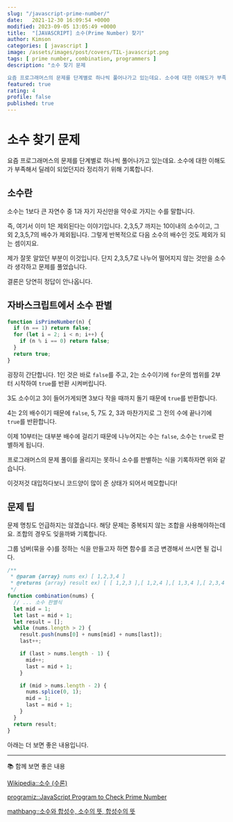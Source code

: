 ```yaml
---
slug: "/javascript-prime-number/"
date:   2021-12-30 16:09:54 +0000
modified: 2023-09-05 13:05:49 +0000
title:  "[JAVASCRIPT] 소수(Prime Number) 찾기"
author: Kimson
categories: [ javascript ]
image: /assets/images/post/covers/TIL-javascript.png
tags: [ prime number, combination, programmers ]
description: "소수 찾기 문제

요즘 프로그래머스의 문제를 단계별로 하나씩 풀어나가고 있는데요. 소수에 대한 이해도가 부족해서 딜레이 되었던지라 정리하기 위해 기록합니다."
featured: true
rating: 4
profile: false
published: true
---
```


# 소수 찾기 문제

요즘 프로그래머스의 문제를 단계별로 하나씩 풀어나가고 있는데요. 소수에 대한 이해도가 부족해서 딜레이 되었던지라 정리하기 위해 기록합니다.

## 소수란

소수는 1보다 큰 자연수 중 1과 자기 자신만을 약수로 가지는 수를 말합니다.

즉, 여기서 이미 1은 제외된다는 이야기입니다. 2,3,5,7 까지는 10이내의 소수이고, 그 외 2,3,5,7의 배수가 제외됩니다. 그렇게 반복적으로 다음 소수의 배수인 것도 제외가 되는 셈이지요.

제가 잘못 알았던 부분이 이것입니다. 단지 2,3,5,7로 나누어 떨어지지 않는 것만을 소수라 생각하고 문제를 풀었습니다.

결론은 당연히 정답이 안나옵니다.

## 자바스크립트에서 소수 판별

```javascript
function isPrimeNumber(n) {
  if (n == 1) return false;
  for (let i = 2; i < n; i++) {
    if (n % i == 0) return false;
  }
  return true;
}
```

굉장히 간단합니다. 1인 것은 바로 `false`를 주고, 2는 소수이기에 `for`문의 범위를 2부터 시작하여 `true`를 반환 시켜버립니다.

3도 소수이고 3이 들어가게되면 3보다 작을 때까지 돌기 때문에 `true`를 반환합니다.

4는 2의 배수이기 때문에 `false`, 5, 7도 2, 3과 마찬가지로 그 전의 수에 끝나기에 `true`를 반환합니다.

이제 10부터는 대부분 배수에 걸리기 때문에 나누어지는 수는 `false`, 소수는 `true`로 판별하게 됩니다.

프로그래머스의 문제 풀이를 올리지는 못하니 소수를 판별하는 식을 기록하자면 위와 같습니다.

이것저것 대입하다보니 코드양이 많이 준 상태가 되어서 메모합니다!

## 문제 팁

문제 명칭도 언급하지는 않겠습니다. 해당 문제는 중복되지 않는 조합을 사용해야하는데요. 조합의 경우도 잊을까봐 기록합니다.

그룹 넘버(묶을 수)를 정하는 식을 만들고자 하면 함수를 조금 변경해서 쓰시면 될 겁니다.

```javascript
/**
 * @param {array} nums ex) [ 1,2,3,4 ]
 * @returns {array} result ex) [ [ 1,2,3 ],[ 1,2,4 ],[ 1,3,4 ],[ 2,3,4 ] ]
 */
function combination(nums) {
  // ... 소수 판별식
  let mid = 1;
  let last = mid + 1;
  let result = [];
  while (nums.length > 2) {
    result.push(nums[0] + nums[mid] + nums[last]);
    last++;

    if (last > nums.length - 1) {
      mid++;
      last = mid + 1;
    }

    if (mid > nums.length - 2) {
      nums.splice(0, 1);
      mid = 1;
      last = mid + 1;
    }
  }
  return result;
}
```

아래는 더 보면 좋은 내용입니다.

---

📚 함께 보면 좋은 내용

[Wikipedia::소수 (수론)](<https://ko.wikipedia.org/wiki/%EC%86%8C%EC%88%98_(%EC%88%98%EB%A1%A0)>)

[programiz::JavaScript Program to Check Prime Number](https://www.programiz.com/javascript/examples/prime-number)

[mathbang::소수와 합성수, 소수의 뜻, 합성수의 뜻](https://mathbang.net/199)
